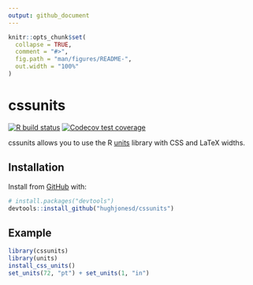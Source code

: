 ```yaml
---
output: github_document
---
```


<!-- README.md is generated from README.Rmd. Please edit that file -->

```r
knitr::opts_chunk$set(
  collapse = TRUE,
  comment = "#>",
  fig.path = "man/figures/README-",
  out.width = "100%"
)
```

# cssunits

<!-- badges: start -->
[![R build status](https://github.com/hughjonesd/cssunits/workflows/R-CMD-check/badge.svg)](https://github.com/hughjonesd/cssunits/actions)
[![Codecov test coverage](https://codecov.io/gh/hughjonesd/cssunits/branch/master/graph/badge.svg)](https://codecov.io/gh/hughjonesd/cssunits?branch=master)
<!-- badges: end -->

cssunits allows you to use the R [units](https://cran.r-project.org/package=units)
library with CSS and LaTeX widths.

## Installation


Install from [GitHub](https://github.com/) with:

``` r
# install.packages("devtools")
devtools::install_github("hughjonesd/cssunits")
```

## Example


```r
library(cssunits)
library(units)
install_css_units()
set_units(72, "pt") + set_units(1, "in")
```
